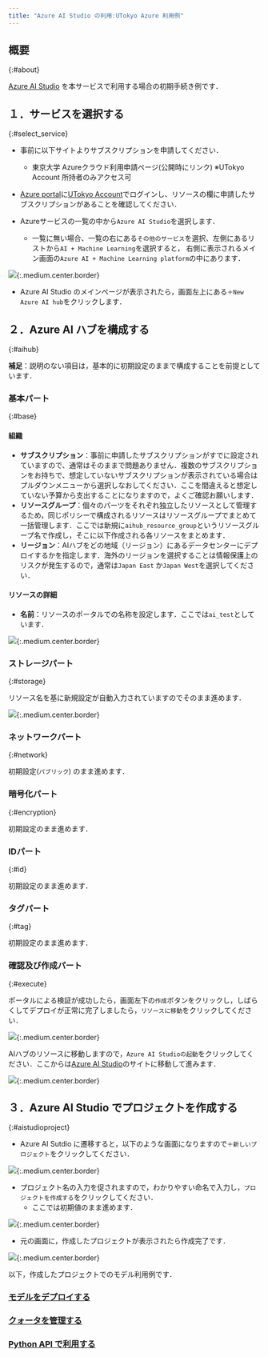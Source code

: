 ```yaml
---
title: "Azure AI Studio の利用:UTokyo Azure 利用例"
---
```


## 概要
{:#about}

[Azure AI Studio](https://ai.azure.com/) を本サービスで利用する場合の初期手続き例です．

## １．サービスを選択する
{:#select_service}

- 事前に以下サイトよりサブスクリプションを申請してください．
  - 東京大学 Azureクラウド利用申請ページ(公開時にリンク) ※UTokyo Account 所持者のみアクセス可

- [Azure portal](https://potral.azure.com/)に[UTokyo Account](/utokyo_account/)でログインし、リソースの欄に申請したサブスクリプションがあることを確認してください．

- Azureサービスの一覧の中から`Azure AI Studio`を選択します．
    - 一覧に無い場合、一覧の右にある`その他のサービス`を選択、左側にあるリストから`AI + Machine Learning`を選択すると， 右側に表示されるメイン画面の`Azure AI + Machine Learning platform`の中にあります．

![](img/01_aistudio1.png){:.medium.center.border}

- Azure AI Studio のメインページが表示されたら，画面左上にある`＋New Azure AI hub`をクリックします．

## ２．Azure AI ハブを構成する
{:#aihub}

**補足**：説明のない項目は，基本的に初期設定のままで構成することを前提としています．

### 基本パート
{:#base}

#### 組織

- **サブスクリプション**：事前に申請したサブスクリプションがすでに設定されていますので、通常はそのままで問題ありません．複数のサブスクリプションをお持ちで、想定していないサブスクリプションが表示されている場合はプルダウンメニューから選択しなおしてください．ここを間違えると想定していない予算から支出することになりますので，よくご確認お願いします．
- **リソースグループ**：個々のパーツをそれぞれ独立したリソースとして管理するため，同じポリシーで構成されるリソースはリソースグループでまとめて一括管理します．ここでは新規に`aihub_resource_group`というリソースグループ名で作成し，そこに以下作成される各リソースをまとめます．
- **リージョン**：AIハブをどの地域（リージョン）にあるデータセンターにデプロイするかを指定します．海外のリージョンを選択することは情報保護上のリスクが発生するので，通常は`Japan East` か`Japan West`を選択してください．

#### リソースの詳細

- **名前**：リソースのポータルでの名称を設定します．ここでは`ai_test`としています．

![](img/02_aistudio2.png){:.medium.center.border}

### ストレージパート
{:#storage}

リソース名を基に新規設定が自動入力されていますのでそのまま進めます．

![](img/03_aistudio3.png){:.medium.center.border}

### ネットワークパート
{:#network}

初期設定(`パブリック`) のまま進めます．

### 暗号化パート
{:#encryption}

初期設定のまま進めます．

### IDパート
{:#id}

初期設定のまま進めます．

### タグパート
{:#tag}

初期設定のまま進めます．

### 確認及び作成パート
{:#execute}

ポータルによる検証が成功したら，画面左下の`作成`ボタンをクリックし，しばらくしてデプロイが正常に完了しましたら，`リソースに移動`をクリックしてください．

![](img/04_aistudio4.png){:.medium.center.border}

AIハブのリソースに移動しますので，`Azure AI Studioの起動`をクリックしてください．ここからは[Azure AI Studio](https://ai.azure.com/)のサイトに移動して進みます．

![](img/05_aistudio5.png){:.medium.center.border}

## ３．Azure AI Studio でプロジェクトを作成する
{:#aistudioproject}

- Azure AI Sutdio に遷移すると，以下のような画面になりますので`＋新しいプロジェクト`をクリックしてください．

![](img/06_aistudio6.png){:.medium.center.border}

- プロジェクト名の入力を促されますので，わかりやすい命名で入力し，`プロジェクトを作成する`をクリックしてください．
  - ここでは初期値のまま進めます．

![](img/07_aistudio7.png){:.medium.center.border}

- 元の画面に，作成したプロジェクトが表示されたら作成完了です．

![](img/08_aistudio8.png){:.medium.center.border}

以下，作成したプロジェクトでのモデル利用例です．

### [モデルをデプロイする](/research_computing/utokyo_azure/openai/gpt4)
### [クォータを管理する](/research_computing/utokyo_azure/openai/quota)
### [Python API で利用する](/research_computing/utokyo_azure/openai/python)
